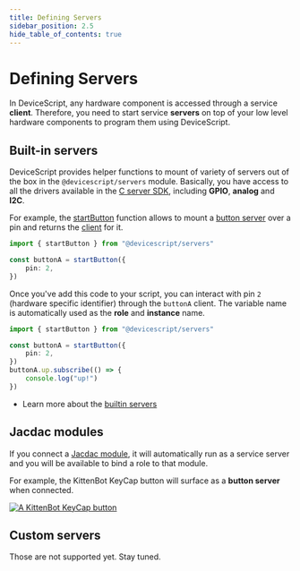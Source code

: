 ```yaml
---
title: Defining Servers
sidebar_position: 2.5
hide_table_of_contents: true
---
```


# Defining Servers

In DeviceScript, any hardware component is accessed through a service **client**.
Therefore, you need to start service **servers** on top of your
low level hardware components to program them using DeviceScript.

## Built-in servers

DeviceScript provides helper functions to mount of variety of servers out of the box
in the `@devicescript/servers` module. Basically, you have access to all the drivers available in the [C server SDK](https://github.com/microsoft/jacdac-c/tree/main/drivers),
including **GPIO**, **analog** and **I2C**.

For example, the [startButton](/api/servers/button) function allows to mount a [button server](https://microsoft.github.io/jacdac-docs/services/button)
over a pin and returns the [client](/api/clients/button) for it.

```ts no-run
import { startButton } from "@devicescript/servers"

const buttonA = startButton({
    pin: 2,
})
```

Once you've add this code to your script, you can interact with pin `2` (hardware specific identifier) through the `buttonA` client.
The variable name is automatically used as the **role** and **instance** name.

```ts no-run
import { startButton } from "@devicescript/servers"

const buttonA = startButton({
    pin: 2,
})
buttonA.up.subscribe(() => {
    console.log("up!")
})
```

-   Learn more about the [builtin servers](/api/servers)

## Jacdac modules

If you connect a [Jacdac module](https://aka.ms/jacdac), it will automatically run as a service server and
you will be available to bind a role to that module.

For example, the KittenBot KeyCap button will surface as a **button server** when connected.

[![A KittenBot KeyCap button](https://microsoft.github.io/jacdac-docs/images/devices/kittenbot/keycapbuttonv10.list.jpg "KittenBot KeyCap button")](https://microsoft.github.io/jacdac-docs/devices/kittenbot/keycapbuttonv10/)

## Custom servers

Those are not supported yet. Stay tuned.
